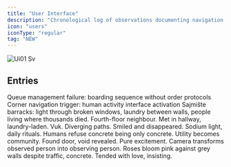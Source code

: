 ```yaml
---
title: "User Interface"
description: "Chronological log of observations documenting navigation methods, input protocols, and interface learning processes."
icon: "users"
iconType: "regular"
tag: "NEW"
---
```


![Ui01 Sv](/images/ui01.svg)

## Entries

<Columns cols={2}>
  <Card title="trg-republike-boarding" icon="users" iconType="regular" href="/ui-01/trg-republike-boarding-20251001" cta="View">
    Queue management failure: boarding sequence without order protocols
  </Card>
  <Card title="waterworld-sequence" icon="users" iconType="regular" href="/ui-01/waterworld-sequence-20251003" cta="View">
    Corner navigation trigger: human activity interface activation
  </Card>
  <Card title="sajmište-interior" icon="users" iconType="regular" href="/ui-01/sajmiste-interior" cta="View">
    Sajmište barracks: light through broken windows, laundry between walls, people living where thousands died.
  </Card>
  <Card title="the-neighbour-encounter" icon="users" iconType="regular" href="/ui-01/the-neighbour-encounter" cta="View">
    Fourth-floor neighbour. Met in hallway, laundry-laden. Vuk. Diverging paths. Smiled and disappeared.
  </Card>
  <Card title="colonisation" icon="users" iconType="regular" href="/ui-01/colonisation" cta="View">
    Sodium light, daily rituals. Humans refuse concrete being only concrete. Utility becomes community.
  </Card>
  <Card title="the-tower" icon="users" iconType="regular" href="/ui-01/the-tower" cta="View">
    Found door, void revealed. Pure excitement. Camera transforms observed person into observing person.
  </Card>
  <Card title="roses-of-belgrade" icon="sparkles" href="/ui-01/roses-of-belgrade" cta="View">
    Roses bloom pink against grey walls despite traffic, concrete. Tended with love, insisting.
  </Card>
</Columns>

## 